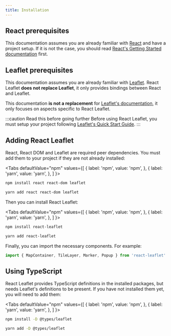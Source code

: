 ```yaml
---
title: Installation
---
```



## React prerequisites

This documentation assumes you are already familiar with [React](https://reactjs.org/) and have a project setup. If it is not the case, you should read [React's Getting Started documentation](https://reactjs.org/docs/getting-started.html) first.

## Leaflet prerequisites

This documentation assumes you are already familiar with [Leaflet](https://leafletjs.com/). React Leaflet **does not replace Leaflet**, it only provides bindings between React and Leaflet.

This documentation **is not a replacement** for [Leaflet's documentation](https://leafletjs.com/reference.html), it only focuses on aspects specific to React Leaflet.

:::caution Read this before going further
Before using React Leaflet, you must setup your project following [Leaflet's Quick Start Guide](https://leafletjs.com/examples/quick-start/).
:::

## Adding React Leaflet

React, React DOM and Leaflet are required peer dependencies. You must add them to your project if they are not already installed:

<Tabs
  defaultValue="npm"
  values={[
    { label: 'npm', value: 'npm', },
    { label: 'yarn', value: 'yarn', },
  ]
}>
<TabItem value="npm">

```bash
npm install react react-dom leaflet
```

</TabItem>
<TabItem value="yarn">

```bash
yarn add react react-dom leaflet
```

</TabItem>
</Tabs>

Then you can install React Leaflet:

<Tabs
  defaultValue="npm"
  values={[
    { label: 'npm', value: 'npm', },
    { label: 'yarn', value: 'yarn', },
  ]
}>
<TabItem value="npm">

```bash
npm install react-leaflet
```

</TabItem>
<TabItem value="yarn">

```bash
yarn add react-leaflet
```

</TabItem>
</Tabs>

Finally, you can import the necessary components. For example:

```js
import { MapContainer, TileLayer, Marker, Popup } from 'react-leaflet'
```

## Using TypeScript

React Leaflet provides TypeScript definitions in the installed packages, but needs Leaflet's definitions to be present. If you have not installed them yet, you will need to add them:

<Tabs
  defaultValue="npm"
  values={[
    { label: 'npm', value: 'npm', },
    { label: 'yarn', value: 'yarn', },
  ]
}>
<TabItem value="npm">

```bash
npm install -D @types/leaflet
```

</TabItem>
<TabItem value="yarn">

```bash
yarn add -D @types/leaflet
```

</TabItem>
</Tabs>

